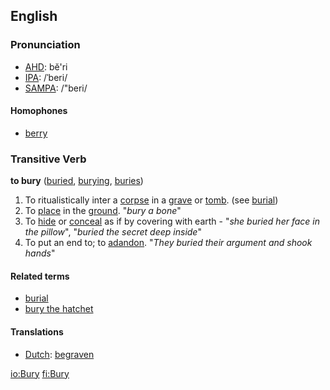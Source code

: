 ==English==
===Pronunciation===
*[[w:AHD|AHD]]: bĕ'ri
*[[w:IPA|IPA]]: /ˈberi/
*[[w:SAMPA|SAMPA]]: /"beri/

====Homophones====
*[[berry]]

===Transitive Verb===
'''to bury''' ([[buried]], [[burying]], [[buries]])
#To ritualistically inter a [[corpse]] in a [[grave]] or [[tomb]]. (see [[burial]])
#To [[place]] in the [[ground]]. "''bury a bone''"
#To [[hide]] or [[conceal]] as if by covering with earth - "''she buried her face in the pillow''", "''buried the secret deep inside''"
#To put an end to; to [[adandon]]. "''They buried their argument and shook hands''"

====Related terms====
*[[burial]]
*[[bury the hatchet]]

====Translations====
*[[Dutch]]: [[begraven]]

[[io:Bury]]
[[fi:Bury]]
